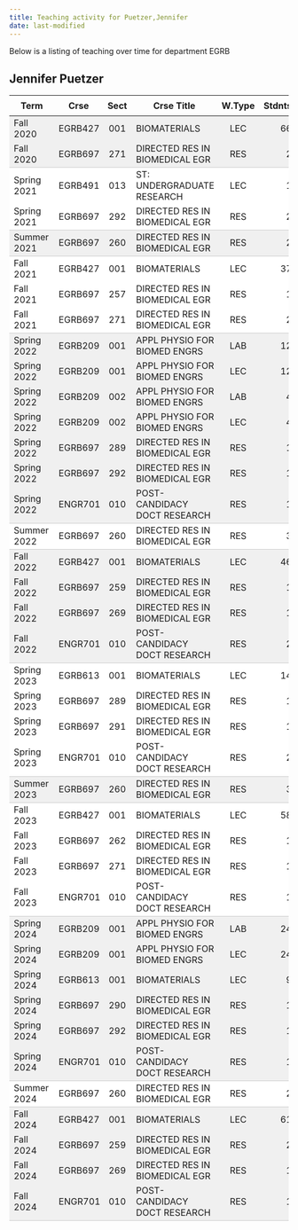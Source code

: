 ```yaml
---
title: Teaching activity for Puetzer,Jennifer
date: last-modified
---
```


Below is a listing of teaching over time for department EGRB


## Jennifer Puetzer

<style type="text/css">
#T_8b430 table {
  width: 100%;
  border-collapse: collapse;
}
#T_8b430 th {
  text-align: center;
  padding: 8px;
}
#T_8b430 td:nth-child(1) {
  padding-right: 10px;
  text-align: left;
}
#T_8b430 td:nth-child(2) {
  padding-right: 5px;
  text-align: left;
}
#T_8b430  td:nth-child(4) {
  padding-right: 5px;
  text-align: left;
}
#T_8b430 td:nth-child(3) {
  text-align: center;
}
#T_8b430  td:nth-child(5) {
  text-align: center;
}
#T_8b430 td:nth-child(6) {
  text-align: right;
}
#T_8b430  td:nth-child(7) {
  text-align: right;
}
#T_8b430_row0_col0, #T_8b430_row0_col1, #T_8b430_row0_col2, #T_8b430_row0_col3, #T_8b430_row0_col4, #T_8b430_row0_col5, #T_8b430_row0_col6, #T_8b430_row8_col0, #T_8b430_row8_col1, #T_8b430_row8_col2, #T_8b430_row8_col3, #T_8b430_row8_col4, #T_8b430_row8_col5, #T_8b430_row8_col6, #T_8b430_row9_col0, #T_8b430_row9_col1, #T_8b430_row9_col2, #T_8b430_row9_col3, #T_8b430_row9_col4, #T_8b430_row9_col5, #T_8b430_row9_col6, #T_8b430_row10_col0, #T_8b430_row10_col1, #T_8b430_row10_col2, #T_8b430_row10_col3, #T_8b430_row10_col4, #T_8b430_row10_col5, #T_8b430_row10_col6, #T_8b430_row11_col0, #T_8b430_row11_col1, #T_8b430_row11_col2, #T_8b430_row11_col3, #T_8b430_row11_col4, #T_8b430_row11_col5, #T_8b430_row11_col6, #T_8b430_row12_col0, #T_8b430_row12_col1, #T_8b430_row12_col2, #T_8b430_row12_col3, #T_8b430_row12_col4, #T_8b430_row12_col5, #T_8b430_row12_col6, #T_8b430_row13_col0, #T_8b430_row13_col1, #T_8b430_row13_col2, #T_8b430_row13_col3, #T_8b430_row13_col4, #T_8b430_row13_col5, #T_8b430_row13_col6, #T_8b430_row16_col0, #T_8b430_row16_col1, #T_8b430_row16_col2, #T_8b430_row16_col3, #T_8b430_row16_col4, #T_8b430_row16_col5, #T_8b430_row16_col6, #T_8b430_row17_col0, #T_8b430_row17_col1, #T_8b430_row17_col2, #T_8b430_row17_col3, #T_8b430_row17_col4, #T_8b430_row17_col5, #T_8b430_row17_col6, #T_8b430_row18_col0, #T_8b430_row18_col1, #T_8b430_row18_col2, #T_8b430_row18_col3, #T_8b430_row18_col4, #T_8b430_row18_col5, #T_8b430_row18_col6, #T_8b430_row29_col0, #T_8b430_row29_col1, #T_8b430_row29_col2, #T_8b430_row29_col3, #T_8b430_row29_col4, #T_8b430_row29_col5, #T_8b430_row29_col6, #T_8b430_row30_col0, #T_8b430_row30_col1, #T_8b430_row30_col2, #T_8b430_row30_col3, #T_8b430_row30_col4, #T_8b430_row30_col5, #T_8b430_row30_col6, #T_8b430_row31_col0, #T_8b430_row31_col1, #T_8b430_row31_col2, #T_8b430_row31_col3, #T_8b430_row31_col4, #T_8b430_row31_col5, #T_8b430_row31_col6, #T_8b430_row32_col0, #T_8b430_row32_col1, #T_8b430_row32_col2, #T_8b430_row32_col3, #T_8b430_row32_col4, #T_8b430_row32_col5, #T_8b430_row32_col6, #T_8b430_row33_col0, #T_8b430_row33_col1, #T_8b430_row33_col2, #T_8b430_row33_col3, #T_8b430_row33_col4, #T_8b430_row33_col5, #T_8b430_row33_col6, #T_8b430_row36_col0, #T_8b430_row36_col1, #T_8b430_row36_col2, #T_8b430_row36_col3, #T_8b430_row36_col4, #T_8b430_row36_col5, #T_8b430_row36_col6, #T_8b430_row37_col0, #T_8b430_row37_col1, #T_8b430_row37_col2, #T_8b430_row37_col3, #T_8b430_row37_col4, #T_8b430_row37_col5, #T_8b430_row37_col6, #T_8b430_row38_col0, #T_8b430_row38_col1, #T_8b430_row38_col2, #T_8b430_row38_col3, #T_8b430_row38_col4, #T_8b430_row38_col5, #T_8b430_row38_col6 {
  background-color: #f0f0f0;
  border-bottom: none;
}
#T_8b430_row1_col0, #T_8b430_row1_col1, #T_8b430_row1_col2, #T_8b430_row1_col3, #T_8b430_row1_col4, #T_8b430_row1_col5, #T_8b430_row1_col6, #T_8b430_row4_col0, #T_8b430_row4_col1, #T_8b430_row4_col2, #T_8b430_row4_col3, #T_8b430_row4_col4, #T_8b430_row4_col5, #T_8b430_row4_col6, #T_8b430_row14_col0, #T_8b430_row14_col1, #T_8b430_row14_col2, #T_8b430_row14_col3, #T_8b430_row14_col4, #T_8b430_row14_col5, #T_8b430_row14_col6, #T_8b430_row19_col0, #T_8b430_row19_col1, #T_8b430_row19_col2, #T_8b430_row19_col3, #T_8b430_row19_col4, #T_8b430_row19_col5, #T_8b430_row19_col6, #T_8b430_row24_col0, #T_8b430_row24_col1, #T_8b430_row24_col2, #T_8b430_row24_col3, #T_8b430_row24_col4, #T_8b430_row24_col5, #T_8b430_row24_col6, #T_8b430_row34_col0, #T_8b430_row34_col1, #T_8b430_row34_col2, #T_8b430_row34_col3, #T_8b430_row34_col4, #T_8b430_row34_col5, #T_8b430_row34_col6, #T_8b430_row39_col0, #T_8b430_row39_col1, #T_8b430_row39_col2, #T_8b430_row39_col3, #T_8b430_row39_col4, #T_8b430_row39_col5, #T_8b430_row39_col6 {
  background-color: #f0f0f0;
  border-bottom: 1px solid #ccc;
}
#T_8b430_row2_col0, #T_8b430_row2_col1, #T_8b430_row2_col2, #T_8b430_row2_col3, #T_8b430_row2_col4, #T_8b430_row2_col5, #T_8b430_row2_col6, #T_8b430_row5_col0, #T_8b430_row5_col1, #T_8b430_row5_col2, #T_8b430_row5_col3, #T_8b430_row5_col4, #T_8b430_row5_col5, #T_8b430_row5_col6, #T_8b430_row6_col0, #T_8b430_row6_col1, #T_8b430_row6_col2, #T_8b430_row6_col3, #T_8b430_row6_col4, #T_8b430_row6_col5, #T_8b430_row6_col6, #T_8b430_row20_col0, #T_8b430_row20_col1, #T_8b430_row20_col2, #T_8b430_row20_col3, #T_8b430_row20_col4, #T_8b430_row20_col5, #T_8b430_row20_col6, #T_8b430_row21_col0, #T_8b430_row21_col1, #T_8b430_row21_col2, #T_8b430_row21_col3, #T_8b430_row21_col4, #T_8b430_row21_col5, #T_8b430_row21_col6, #T_8b430_row22_col0, #T_8b430_row22_col1, #T_8b430_row22_col2, #T_8b430_row22_col3, #T_8b430_row22_col4, #T_8b430_row22_col5, #T_8b430_row22_col6, #T_8b430_row25_col0, #T_8b430_row25_col1, #T_8b430_row25_col2, #T_8b430_row25_col3, #T_8b430_row25_col4, #T_8b430_row25_col5, #T_8b430_row25_col6, #T_8b430_row26_col0, #T_8b430_row26_col1, #T_8b430_row26_col2, #T_8b430_row26_col3, #T_8b430_row26_col4, #T_8b430_row26_col5, #T_8b430_row26_col6, #T_8b430_row27_col0, #T_8b430_row27_col1, #T_8b430_row27_col2, #T_8b430_row27_col3, #T_8b430_row27_col4, #T_8b430_row27_col5, #T_8b430_row27_col6 {
  background-color: #ffffff;
  border-bottom: none;
}
#T_8b430_row3_col0, #T_8b430_row3_col1, #T_8b430_row3_col2, #T_8b430_row3_col3, #T_8b430_row3_col4, #T_8b430_row3_col5, #T_8b430_row3_col6, #T_8b430_row7_col0, #T_8b430_row7_col1, #T_8b430_row7_col2, #T_8b430_row7_col3, #T_8b430_row7_col4, #T_8b430_row7_col5, #T_8b430_row7_col6, #T_8b430_row15_col0, #T_8b430_row15_col1, #T_8b430_row15_col2, #T_8b430_row15_col3, #T_8b430_row15_col4, #T_8b430_row15_col5, #T_8b430_row15_col6, #T_8b430_row23_col0, #T_8b430_row23_col1, #T_8b430_row23_col2, #T_8b430_row23_col3, #T_8b430_row23_col4, #T_8b430_row23_col5, #T_8b430_row23_col6, #T_8b430_row28_col0, #T_8b430_row28_col1, #T_8b430_row28_col2, #T_8b430_row28_col3, #T_8b430_row28_col4, #T_8b430_row28_col5, #T_8b430_row28_col6, #T_8b430_row35_col0, #T_8b430_row35_col1, #T_8b430_row35_col2, #T_8b430_row35_col3, #T_8b430_row35_col4, #T_8b430_row35_col5, #T_8b430_row35_col6 {
  background-color: #ffffff;
  border-bottom: 1px solid #ccc;
}
</style>
<table id="T_8b430">
  <thead>
    <tr>
      <th id="T_8b430_level0_col0" class="col_heading level0 col0" >Term</th>
      <th id="T_8b430_level0_col1" class="col_heading level0 col1" >Crse</th>
      <th id="T_8b430_level0_col2" class="col_heading level0 col2" >Sect</th>
      <th id="T_8b430_level0_col3" class="col_heading level0 col3" >Crse Title</th>
      <th id="T_8b430_level0_col4" class="col_heading level0 col4" >W.Type</th>
      <th id="T_8b430_level0_col5" class="col_heading level0 col5" >Stdnts</th>
      <th id="T_8b430_level0_col6" class="col_heading level0 col6" >Hours</th>
    </tr>
  </thead>
  <tbody>
    <tr>
      <td id="T_8b430_row0_col0" class="data row0 col0" >Fall 2020</td>
      <td id="T_8b430_row0_col1" class="data row0 col1" >EGRB427</td>
      <td id="T_8b430_row0_col2" class="data row0 col2" >001</td>
      <td id="T_8b430_row0_col3" class="data row0 col3" >BIOMATERIALS</td>
      <td id="T_8b430_row0_col4" class="data row0 col4" >LEC</td>
      <td id="T_8b430_row0_col5" class="data row0 col5" >66</td>
      <td id="T_8b430_row0_col6" class="data row0 col6" >198</td>
    </tr>
    <tr>
      <td id="T_8b430_row1_col0" class="data row1 col0" >Fall 2020</td>
      <td id="T_8b430_row1_col1" class="data row1 col1" >EGRB697</td>
      <td id="T_8b430_row1_col2" class="data row1 col2" >271</td>
      <td id="T_8b430_row1_col3" class="data row1 col3" >DIRECTED RES IN BIOMEDICAL EGR</td>
      <td id="T_8b430_row1_col4" class="data row1 col4" >RES</td>
      <td id="T_8b430_row1_col5" class="data row1 col5" >2</td>
      <td id="T_8b430_row1_col6" class="data row1 col6" >30</td>
    </tr>
    <tr>
      <td id="T_8b430_row2_col0" class="data row2 col0" >Spring 2021</td>
      <td id="T_8b430_row2_col1" class="data row2 col1" >EGRB491</td>
      <td id="T_8b430_row2_col2" class="data row2 col2" >013</td>
      <td id="T_8b430_row2_col3" class="data row2 col3" >ST: UNDERGRADUATE RESEARCH</td>
      <td id="T_8b430_row2_col4" class="data row2 col4" >LEC</td>
      <td id="T_8b430_row2_col5" class="data row2 col5" >1</td>
      <td id="T_8b430_row2_col6" class="data row2 col6" >3</td>
    </tr>
    <tr>
      <td id="T_8b430_row3_col0" class="data row3 col0" >Spring 2021</td>
      <td id="T_8b430_row3_col1" class="data row3 col1" >EGRB697</td>
      <td id="T_8b430_row3_col2" class="data row3 col2" >292</td>
      <td id="T_8b430_row3_col3" class="data row3 col3" >DIRECTED RES IN BIOMEDICAL EGR</td>
      <td id="T_8b430_row3_col4" class="data row3 col4" >RES</td>
      <td id="T_8b430_row3_col5" class="data row3 col5" >2</td>
      <td id="T_8b430_row3_col6" class="data row3 col6" >30</td>
    </tr>
    <tr>
      <td id="T_8b430_row4_col0" class="data row4 col0" >Summer 2021</td>
      <td id="T_8b430_row4_col1" class="data row4 col1" >EGRB697</td>
      <td id="T_8b430_row4_col2" class="data row4 col2" >260</td>
      <td id="T_8b430_row4_col3" class="data row4 col3" >DIRECTED RES IN BIOMEDICAL EGR</td>
      <td id="T_8b430_row4_col4" class="data row4 col4" >RES</td>
      <td id="T_8b430_row4_col5" class="data row4 col5" >2</td>
      <td id="T_8b430_row4_col6" class="data row4 col6" >6</td>
    </tr>
    <tr>
      <td id="T_8b430_row5_col0" class="data row5 col0" >Fall 2021</td>
      <td id="T_8b430_row5_col1" class="data row5 col1" >EGRB427</td>
      <td id="T_8b430_row5_col2" class="data row5 col2" >001</td>
      <td id="T_8b430_row5_col3" class="data row5 col3" >BIOMATERIALS</td>
      <td id="T_8b430_row5_col4" class="data row5 col4" >LEC</td>
      <td id="T_8b430_row5_col5" class="data row5 col5" >37</td>
      <td id="T_8b430_row5_col6" class="data row5 col6" >111</td>
    </tr>
    <tr>
      <td id="T_8b430_row6_col0" class="data row6 col0" >Fall 2021</td>
      <td id="T_8b430_row6_col1" class="data row6 col1" >EGRB697</td>
      <td id="T_8b430_row6_col2" class="data row6 col2" >257</td>
      <td id="T_8b430_row6_col3" class="data row6 col3" >DIRECTED RES IN BIOMEDICAL EGR</td>
      <td id="T_8b430_row6_col4" class="data row6 col4" >RES</td>
      <td id="T_8b430_row6_col5" class="data row6 col5" >1</td>
      <td id="T_8b430_row6_col6" class="data row6 col6" >1</td>
    </tr>
    <tr>
      <td id="T_8b430_row7_col0" class="data row7 col0" >Fall 2021</td>
      <td id="T_8b430_row7_col1" class="data row7 col1" >EGRB697</td>
      <td id="T_8b430_row7_col2" class="data row7 col2" >271</td>
      <td id="T_8b430_row7_col3" class="data row7 col3" >DIRECTED RES IN BIOMEDICAL EGR</td>
      <td id="T_8b430_row7_col4" class="data row7 col4" >RES</td>
      <td id="T_8b430_row7_col5" class="data row7 col5" >2</td>
      <td id="T_8b430_row7_col6" class="data row7 col6" >30</td>
    </tr>
    <tr>
      <td id="T_8b430_row8_col0" class="data row8 col0" >Spring 2022</td>
      <td id="T_8b430_row8_col1" class="data row8 col1" >EGRB209</td>
      <td id="T_8b430_row8_col2" class="data row8 col2" >001</td>
      <td id="T_8b430_row8_col3" class="data row8 col3" >APPL PHYSIO FOR BIOMED ENGRS</td>
      <td id="T_8b430_row8_col4" class="data row8 col4" >LAB</td>
      <td id="T_8b430_row8_col5" class="data row8 col5" >12</td>
      <td id="T_8b430_row8_col6" class="data row8 col6" >24</td>
    </tr>
    <tr>
      <td id="T_8b430_row9_col0" class="data row9 col0" >Spring 2022</td>
      <td id="T_8b430_row9_col1" class="data row9 col1" >EGRB209</td>
      <td id="T_8b430_row9_col2" class="data row9 col2" >001</td>
      <td id="T_8b430_row9_col3" class="data row9 col3" >APPL PHYSIO FOR BIOMED ENGRS</td>
      <td id="T_8b430_row9_col4" class="data row9 col4" >LEC</td>
      <td id="T_8b430_row9_col5" class="data row9 col5" >12</td>
      <td id="T_8b430_row9_col6" class="data row9 col6" >24</td>
    </tr>
    <tr>
      <td id="T_8b430_row10_col0" class="data row10 col0" >Spring 2022</td>
      <td id="T_8b430_row10_col1" class="data row10 col1" >EGRB209</td>
      <td id="T_8b430_row10_col2" class="data row10 col2" >002</td>
      <td id="T_8b430_row10_col3" class="data row10 col3" >APPL PHYSIO FOR BIOMED ENGRS</td>
      <td id="T_8b430_row10_col4" class="data row10 col4" >LAB</td>
      <td id="T_8b430_row10_col5" class="data row10 col5" >4</td>
      <td id="T_8b430_row10_col6" class="data row10 col6" >8</td>
    </tr>
    <tr>
      <td id="T_8b430_row11_col0" class="data row11 col0" >Spring 2022</td>
      <td id="T_8b430_row11_col1" class="data row11 col1" >EGRB209</td>
      <td id="T_8b430_row11_col2" class="data row11 col2" >002</td>
      <td id="T_8b430_row11_col3" class="data row11 col3" >APPL PHYSIO FOR BIOMED ENGRS</td>
      <td id="T_8b430_row11_col4" class="data row11 col4" >LEC</td>
      <td id="T_8b430_row11_col5" class="data row11 col5" >4</td>
      <td id="T_8b430_row11_col6" class="data row11 col6" >8</td>
    </tr>
    <tr>
      <td id="T_8b430_row12_col0" class="data row12 col0" >Spring 2022</td>
      <td id="T_8b430_row12_col1" class="data row12 col1" >EGRB697</td>
      <td id="T_8b430_row12_col2" class="data row12 col2" >289</td>
      <td id="T_8b430_row12_col3" class="data row12 col3" >DIRECTED RES IN BIOMEDICAL EGR</td>
      <td id="T_8b430_row12_col4" class="data row12 col4" >RES</td>
      <td id="T_8b430_row12_col5" class="data row12 col5" >1</td>
      <td id="T_8b430_row12_col6" class="data row12 col6" >3</td>
    </tr>
    <tr>
      <td id="T_8b430_row13_col0" class="data row13 col0" >Spring 2022</td>
      <td id="T_8b430_row13_col1" class="data row13 col1" >EGRB697</td>
      <td id="T_8b430_row13_col2" class="data row13 col2" >292</td>
      <td id="T_8b430_row13_col3" class="data row13 col3" >DIRECTED RES IN BIOMEDICAL EGR</td>
      <td id="T_8b430_row13_col4" class="data row13 col4" >RES</td>
      <td id="T_8b430_row13_col5" class="data row13 col5" >1</td>
      <td id="T_8b430_row13_col6" class="data row13 col6" >15</td>
    </tr>
    <tr>
      <td id="T_8b430_row14_col0" class="data row14 col0" >Spring 2022</td>
      <td id="T_8b430_row14_col1" class="data row14 col1" >ENGR701</td>
      <td id="T_8b430_row14_col2" class="data row14 col2" >010</td>
      <td id="T_8b430_row14_col3" class="data row14 col3" >POST-CANDIDACY DOCT RESEARCH</td>
      <td id="T_8b430_row14_col4" class="data row14 col4" >RES</td>
      <td id="T_8b430_row14_col5" class="data row14 col5" >1</td>
      <td id="T_8b430_row14_col6" class="data row14 col6" >9</td>
    </tr>
    <tr>
      <td id="T_8b430_row15_col0" class="data row15 col0" >Summer 2022</td>
      <td id="T_8b430_row15_col1" class="data row15 col1" >EGRB697</td>
      <td id="T_8b430_row15_col2" class="data row15 col2" >260</td>
      <td id="T_8b430_row15_col3" class="data row15 col3" >DIRECTED RES IN BIOMEDICAL EGR</td>
      <td id="T_8b430_row15_col4" class="data row15 col4" >RES</td>
      <td id="T_8b430_row15_col5" class="data row15 col5" >3</td>
      <td id="T_8b430_row15_col6" class="data row15 col6" >9</td>
    </tr>
    <tr>
      <td id="T_8b430_row16_col0" class="data row16 col0" >Fall 2022</td>
      <td id="T_8b430_row16_col1" class="data row16 col1" >EGRB427</td>
      <td id="T_8b430_row16_col2" class="data row16 col2" >001</td>
      <td id="T_8b430_row16_col3" class="data row16 col3" >BIOMATERIALS</td>
      <td id="T_8b430_row16_col4" class="data row16 col4" >LEC</td>
      <td id="T_8b430_row16_col5" class="data row16 col5" >46</td>
      <td id="T_8b430_row16_col6" class="data row16 col6" >138</td>
    </tr>
    <tr>
      <td id="T_8b430_row17_col0" class="data row17 col0" >Fall 2022</td>
      <td id="T_8b430_row17_col1" class="data row17 col1" >EGRB697</td>
      <td id="T_8b430_row17_col2" class="data row17 col2" >259</td>
      <td id="T_8b430_row17_col3" class="data row17 col3" >DIRECTED RES IN BIOMEDICAL EGR</td>
      <td id="T_8b430_row17_col4" class="data row17 col4" >RES</td>
      <td id="T_8b430_row17_col5" class="data row17 col5" >1</td>
      <td id="T_8b430_row17_col6" class="data row17 col6" >3</td>
    </tr>
    <tr>
      <td id="T_8b430_row18_col0" class="data row18 col0" >Fall 2022</td>
      <td id="T_8b430_row18_col1" class="data row18 col1" >EGRB697</td>
      <td id="T_8b430_row18_col2" class="data row18 col2" >269</td>
      <td id="T_8b430_row18_col3" class="data row18 col3" >DIRECTED RES IN BIOMEDICAL EGR</td>
      <td id="T_8b430_row18_col4" class="data row18 col4" >RES</td>
      <td id="T_8b430_row18_col5" class="data row18 col5" >1</td>
      <td id="T_8b430_row18_col6" class="data row18 col6" >13</td>
    </tr>
    <tr>
      <td id="T_8b430_row19_col0" class="data row19 col0" >Fall 2022</td>
      <td id="T_8b430_row19_col1" class="data row19 col1" >ENGR701</td>
      <td id="T_8b430_row19_col2" class="data row19 col2" >010</td>
      <td id="T_8b430_row19_col3" class="data row19 col3" >POST-CANDIDACY DOCT RESEARCH</td>
      <td id="T_8b430_row19_col4" class="data row19 col4" >RES</td>
      <td id="T_8b430_row19_col5" class="data row19 col5" >2</td>
      <td id="T_8b430_row19_col6" class="data row19 col6" >18</td>
    </tr>
    <tr>
      <td id="T_8b430_row20_col0" class="data row20 col0" >Spring 2023</td>
      <td id="T_8b430_row20_col1" class="data row20 col1" >EGRB613</td>
      <td id="T_8b430_row20_col2" class="data row20 col2" >001</td>
      <td id="T_8b430_row20_col3" class="data row20 col3" >BIOMATERIALS</td>
      <td id="T_8b430_row20_col4" class="data row20 col4" >LEC</td>
      <td id="T_8b430_row20_col5" class="data row20 col5" >14</td>
      <td id="T_8b430_row20_col6" class="data row20 col6" >42</td>
    </tr>
    <tr>
      <td id="T_8b430_row21_col0" class="data row21 col0" >Spring 2023</td>
      <td id="T_8b430_row21_col1" class="data row21 col1" >EGRB697</td>
      <td id="T_8b430_row21_col2" class="data row21 col2" >289</td>
      <td id="T_8b430_row21_col3" class="data row21 col3" >DIRECTED RES IN BIOMEDICAL EGR</td>
      <td id="T_8b430_row21_col4" class="data row21 col4" >RES</td>
      <td id="T_8b430_row21_col5" class="data row21 col5" >1</td>
      <td id="T_8b430_row21_col6" class="data row21 col6" >3</td>
    </tr>
    <tr>
      <td id="T_8b430_row22_col0" class="data row22 col0" >Spring 2023</td>
      <td id="T_8b430_row22_col1" class="data row22 col1" >EGRB697</td>
      <td id="T_8b430_row22_col2" class="data row22 col2" >291</td>
      <td id="T_8b430_row22_col3" class="data row22 col3" >DIRECTED RES IN BIOMEDICAL EGR</td>
      <td id="T_8b430_row22_col4" class="data row22 col4" >RES</td>
      <td id="T_8b430_row22_col5" class="data row22 col5" >1</td>
      <td id="T_8b430_row22_col6" class="data row22 col6" >14</td>
    </tr>
    <tr>
      <td id="T_8b430_row23_col0" class="data row23 col0" >Spring 2023</td>
      <td id="T_8b430_row23_col1" class="data row23 col1" >ENGR701</td>
      <td id="T_8b430_row23_col2" class="data row23 col2" >010</td>
      <td id="T_8b430_row23_col3" class="data row23 col3" >POST-CANDIDACY DOCT RESEARCH</td>
      <td id="T_8b430_row23_col4" class="data row23 col4" >RES</td>
      <td id="T_8b430_row23_col5" class="data row23 col5" >2</td>
      <td id="T_8b430_row23_col6" class="data row23 col6" >18</td>
    </tr>
    <tr>
      <td id="T_8b430_row24_col0" class="data row24 col0" >Summer 2023</td>
      <td id="T_8b430_row24_col1" class="data row24 col1" >EGRB697</td>
      <td id="T_8b430_row24_col2" class="data row24 col2" >260</td>
      <td id="T_8b430_row24_col3" class="data row24 col3" >DIRECTED RES IN BIOMEDICAL EGR</td>
      <td id="T_8b430_row24_col4" class="data row24 col4" >RES</td>
      <td id="T_8b430_row24_col5" class="data row24 col5" >3</td>
      <td id="T_8b430_row24_col6" class="data row24 col6" >9</td>
    </tr>
    <tr>
      <td id="T_8b430_row25_col0" class="data row25 col0" >Fall 2023</td>
      <td id="T_8b430_row25_col1" class="data row25 col1" >EGRB427</td>
      <td id="T_8b430_row25_col2" class="data row25 col2" >001</td>
      <td id="T_8b430_row25_col3" class="data row25 col3" >BIOMATERIALS</td>
      <td id="T_8b430_row25_col4" class="data row25 col4" >LEC</td>
      <td id="T_8b430_row25_col5" class="data row25 col5" >58</td>
      <td id="T_8b430_row25_col6" class="data row25 col6" >174</td>
    </tr>
    <tr>
      <td id="T_8b430_row26_col0" class="data row26 col0" >Fall 2023</td>
      <td id="T_8b430_row26_col1" class="data row26 col1" >EGRB697</td>
      <td id="T_8b430_row26_col2" class="data row26 col2" >262</td>
      <td id="T_8b430_row26_col3" class="data row26 col3" >DIRECTED RES IN BIOMEDICAL EGR</td>
      <td id="T_8b430_row26_col4" class="data row26 col4" >RES</td>
      <td id="T_8b430_row26_col5" class="data row26 col5" >1</td>
      <td id="T_8b430_row26_col6" class="data row26 col6" >7</td>
    </tr>
    <tr>
      <td id="T_8b430_row27_col0" class="data row27 col0" >Fall 2023</td>
      <td id="T_8b430_row27_col1" class="data row27 col1" >EGRB697</td>
      <td id="T_8b430_row27_col2" class="data row27 col2" >271</td>
      <td id="T_8b430_row27_col3" class="data row27 col3" >DIRECTED RES IN BIOMEDICAL EGR</td>
      <td id="T_8b430_row27_col4" class="data row27 col4" >RES</td>
      <td id="T_8b430_row27_col5" class="data row27 col5" >1</td>
      <td id="T_8b430_row27_col6" class="data row27 col6" >15</td>
    </tr>
    <tr>
      <td id="T_8b430_row28_col0" class="data row28 col0" >Fall 2023</td>
      <td id="T_8b430_row28_col1" class="data row28 col1" >ENGR701</td>
      <td id="T_8b430_row28_col2" class="data row28 col2" >010</td>
      <td id="T_8b430_row28_col3" class="data row28 col3" >POST-CANDIDACY DOCT RESEARCH</td>
      <td id="T_8b430_row28_col4" class="data row28 col4" >RES</td>
      <td id="T_8b430_row28_col5" class="data row28 col5" >1</td>
      <td id="T_8b430_row28_col6" class="data row28 col6" >9</td>
    </tr>
    <tr>
      <td id="T_8b430_row29_col0" class="data row29 col0" >Spring 2024</td>
      <td id="T_8b430_row29_col1" class="data row29 col1" >EGRB209</td>
      <td id="T_8b430_row29_col2" class="data row29 col2" >001</td>
      <td id="T_8b430_row29_col3" class="data row29 col3" >APPL PHYSIO FOR BIOMED ENGRS</td>
      <td id="T_8b430_row29_col4" class="data row29 col4" >LAB</td>
      <td id="T_8b430_row29_col5" class="data row29 col5" >24</td>
      <td id="T_8b430_row29_col6" class="data row29 col6" >48</td>
    </tr>
    <tr>
      <td id="T_8b430_row30_col0" class="data row30 col0" >Spring 2024</td>
      <td id="T_8b430_row30_col1" class="data row30 col1" >EGRB209</td>
      <td id="T_8b430_row30_col2" class="data row30 col2" >001</td>
      <td id="T_8b430_row30_col3" class="data row30 col3" >APPL PHYSIO FOR BIOMED ENGRS</td>
      <td id="T_8b430_row30_col4" class="data row30 col4" >LEC</td>
      <td id="T_8b430_row30_col5" class="data row30 col5" >24</td>
      <td id="T_8b430_row30_col6" class="data row30 col6" >48</td>
    </tr>
    <tr>
      <td id="T_8b430_row31_col0" class="data row31 col0" >Spring 2024</td>
      <td id="T_8b430_row31_col1" class="data row31 col1" >EGRB613</td>
      <td id="T_8b430_row31_col2" class="data row31 col2" >001</td>
      <td id="T_8b430_row31_col3" class="data row31 col3" >BIOMATERIALS</td>
      <td id="T_8b430_row31_col4" class="data row31 col4" >LEC</td>
      <td id="T_8b430_row31_col5" class="data row31 col5" >9</td>
      <td id="T_8b430_row31_col6" class="data row31 col6" >27</td>
    </tr>
    <tr>
      <td id="T_8b430_row32_col0" class="data row32 col0" >Spring 2024</td>
      <td id="T_8b430_row32_col1" class="data row32 col1" >EGRB697</td>
      <td id="T_8b430_row32_col2" class="data row32 col2" >290</td>
      <td id="T_8b430_row32_col3" class="data row32 col3" >DIRECTED RES IN BIOMEDICAL EGR</td>
      <td id="T_8b430_row32_col4" class="data row32 col4" >RES</td>
      <td id="T_8b430_row32_col5" class="data row32 col5" >1</td>
      <td id="T_8b430_row32_col6" class="data row32 col6" >7</td>
    </tr>
    <tr>
      <td id="T_8b430_row33_col0" class="data row33 col0" >Spring 2024</td>
      <td id="T_8b430_row33_col1" class="data row33 col1" >EGRB697</td>
      <td id="T_8b430_row33_col2" class="data row33 col2" >292</td>
      <td id="T_8b430_row33_col3" class="data row33 col3" >DIRECTED RES IN BIOMEDICAL EGR</td>
      <td id="T_8b430_row33_col4" class="data row33 col4" >RES</td>
      <td id="T_8b430_row33_col5" class="data row33 col5" >1</td>
      <td id="T_8b430_row33_col6" class="data row33 col6" >15</td>
    </tr>
    <tr>
      <td id="T_8b430_row34_col0" class="data row34 col0" >Spring 2024</td>
      <td id="T_8b430_row34_col1" class="data row34 col1" >ENGR701</td>
      <td id="T_8b430_row34_col2" class="data row34 col2" >010</td>
      <td id="T_8b430_row34_col3" class="data row34 col3" >POST-CANDIDACY DOCT RESEARCH</td>
      <td id="T_8b430_row34_col4" class="data row34 col4" >RES</td>
      <td id="T_8b430_row34_col5" class="data row34 col5" >1</td>
      <td id="T_8b430_row34_col6" class="data row34 col6" >9</td>
    </tr>
    <tr>
      <td id="T_8b430_row35_col0" class="data row35 col0" >Summer 2024</td>
      <td id="T_8b430_row35_col1" class="data row35 col1" >EGRB697</td>
      <td id="T_8b430_row35_col2" class="data row35 col2" >260</td>
      <td id="T_8b430_row35_col3" class="data row35 col3" >DIRECTED RES IN BIOMEDICAL EGR</td>
      <td id="T_8b430_row35_col4" class="data row35 col4" >RES</td>
      <td id="T_8b430_row35_col5" class="data row35 col5" >2</td>
      <td id="T_8b430_row35_col6" class="data row35 col6" >6</td>
    </tr>
    <tr>
      <td id="T_8b430_row36_col0" class="data row36 col0" >Fall 2024</td>
      <td id="T_8b430_row36_col1" class="data row36 col1" >EGRB427</td>
      <td id="T_8b430_row36_col2" class="data row36 col2" >001</td>
      <td id="T_8b430_row36_col3" class="data row36 col3" >BIOMATERIALS</td>
      <td id="T_8b430_row36_col4" class="data row36 col4" >LEC</td>
      <td id="T_8b430_row36_col5" class="data row36 col5" >61</td>
      <td id="T_8b430_row36_col6" class="data row36 col6" >183</td>
    </tr>
    <tr>
      <td id="T_8b430_row37_col0" class="data row37 col0" >Fall 2024</td>
      <td id="T_8b430_row37_col1" class="data row37 col1" >EGRB697</td>
      <td id="T_8b430_row37_col2" class="data row37 col2" >259</td>
      <td id="T_8b430_row37_col3" class="data row37 col3" >DIRECTED RES IN BIOMEDICAL EGR</td>
      <td id="T_8b430_row37_col4" class="data row37 col4" >RES</td>
      <td id="T_8b430_row37_col5" class="data row37 col5" >2</td>
      <td id="T_8b430_row37_col6" class="data row37 col6" >6</td>
    </tr>
    <tr>
      <td id="T_8b430_row38_col0" class="data row38 col0" >Fall 2024</td>
      <td id="T_8b430_row38_col1" class="data row38 col1" >EGRB697</td>
      <td id="T_8b430_row38_col2" class="data row38 col2" >269</td>
      <td id="T_8b430_row38_col3" class="data row38 col3" >DIRECTED RES IN BIOMEDICAL EGR</td>
      <td id="T_8b430_row38_col4" class="data row38 col4" >RES</td>
      <td id="T_8b430_row38_col5" class="data row38 col5" >1</td>
      <td id="T_8b430_row38_col6" class="data row38 col6" >13</td>
    </tr>
    <tr>
      <td id="T_8b430_row39_col0" class="data row39 col0" >Fall 2024</td>
      <td id="T_8b430_row39_col1" class="data row39 col1" >ENGR701</td>
      <td id="T_8b430_row39_col2" class="data row39 col2" >010</td>
      <td id="T_8b430_row39_col3" class="data row39 col3" >POST-CANDIDACY DOCT RESEARCH</td>
      <td id="T_8b430_row39_col4" class="data row39 col4" >RES</td>
      <td id="T_8b430_row39_col5" class="data row39 col5" >1</td>
      <td id="T_8b430_row39_col6" class="data row39 col6" >9</td>
    </tr>
  </tbody>
</table>


